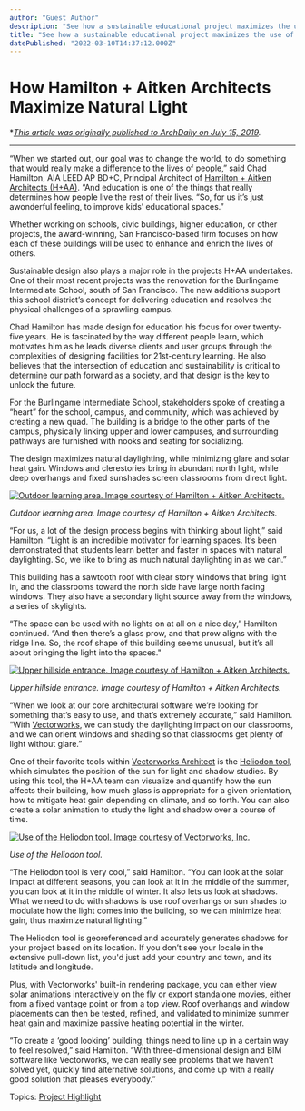 ```yaml
---
author: "Guest Author"
description: "See how a sustainable educational project maximizes the use of natural light."
title: "See how a sustainable educational project maximizes the use of natural light." 
datePublished: "2022-03-10T14:37:12.000Z"
---
```

# How Hamilton + Aitken Architects Maximize Natural Light

\*_[This article was originally published to ArchDaily on July 15, 2019](https://www.archdaily.com/919991/sustainable-school-design-how-hamilton-plus-aitken-architects-maximize-natural-light-using-vectorworks)._ 

---

“When we started out, our goal was to change the world, to do something that would really make a difference to the lives of people,” said Chad Hamilton, AIA LEED AP BD+C, Principal Architect of [Hamilton + Aitken Architects (H+AA)](http://haarchs.com/?utm%5Fmedium=website&utm%5Fsource=archdaily.com). “And education is one of the things that really determines how people live the rest of their lives. “So, for us it’s just awonderful feeling, to improve kids’ educational spaces.”

Whether working on schools, civic buildings, higher education, or other projects, the award-winning, San Francisco-based firm focuses on how each of these buildings will be used to enhance and enrich the lives of others.

Sustainable design also plays a major role in the projects H+AA undertakes. One of their most recent projects was the renovation for the Burlingame Intermediate School, south of San Francisco. The new additions support this school district’s concept for delivering education and resolves the physical challenges of a sprawling campus. 

Chad Hamilton has made design for education his focus for over twenty-five years. He is fascinated by the way different people learn, which motivates him as he leads diverse clients and user groups through the complexities of designing facilities for 21st-century learning. He also believes that the intersection of education and sustainability is critical to determine our path forward as a society, and that design is the key to unlock the future.

For the Burlingame Intermediate School, stakeholders spoke of creating a “heart” for the school, campus, and community, which was achieved by creating a new quad. The building is a bridge to the other parts of the campus, physically linking upper and lower campuses, and surrounding pathways are furnished with nooks and seating for socializing.

The design maximizes natural daylighting, while minimizing glare and solar heat gain. Windows and clerestories bring in abundant north light, while deep overhangs and fixed sunshades screen classrooms from direct light.

[ ](https://www.archdaily.com/919991/sustainable-school-design-how-hamilton-plus-aitken-architects-maximize-natural-light-using-vectorworks/5d153c18284dd1a2a00002e3-sustainable-school-design-how-hamilton-plus-aitken-architects-maximize-natural-light-using-vectorworks-image "Save image") 

[![Outdoor learning area. Image courtesy of Hamilton + Aitken Architects.](https://images.adsttc.com/media/images/5d15/3c18/284d/d1a2/a000/02e3/newsletter/Image_2.jpg?1561672713)](https://www.archdaily.com/919991/sustainable-school-design-how-hamilton-plus-aitken-architects-maximize-natural-light-using-vectorworks/5d153c18284dd1a2a00002e3-sustainable-school-design-how-hamilton-plus-aitken-architects-maximize-natural-light-using-vectorworks-image) 

_Outdoor learning area. Image courtesy of Hamilton + Aitken Architects._ 

“For us, a lot of the design process begins with thinking about light,” said Hamilton. “Light is an incredible motivator for learning spaces. It’s been demonstrated that students learn better and faster in spaces with natural daylighting. So, we like to bring as much natural daylighting in as we can.”

This building has a sawtooth roof with clear story windows that bring light in, and the classrooms toward the north side have large north facing windows. They also have a secondary light source away from the windows, a series of skylights.

“The space can be used with no lights on at all on a nice day,” Hamilton continued. “And then there’s a glass prow, and that prow aligns with the ridge line. So, the roof shape of this building seems unusual, but it’s all about bringing the light into the spaces."

[ ](https://www.archdaily.com/919991/sustainable-school-design-how-hamilton-plus-aitken-architects-maximize-natural-light-using-vectorworks/5d153c60284dd1a2a00002e5-sustainable-school-design-how-hamilton-plus-aitken-architects-maximize-natural-light-using-vectorworks-image "Save image") 

[![Upper hillside entrance. Image courtesy of Hamilton + Aitken Architects.](https://images.adsttc.com/media/images/5d15/3c60/284d/d1a2/a000/02e5/newsletter/Image_3.jpg?1561672787)](https://www.archdaily.com/919991/sustainable-school-design-how-hamilton-plus-aitken-architects-maximize-natural-light-using-vectorworks/5d153c60284dd1a2a00002e5-sustainable-school-design-how-hamilton-plus-aitken-architects-maximize-natural-light-using-vectorworks-image) 

_Upper hillside entrance. Image courtesy of Hamilton + Aitken Architects._ 

“When we look at our core architectural software we’re looking for something that’s easy to use, and that’s extremely accurate,” said Hamilton. “With [Vectorworks](https://www.vectorworks.net/en?utm%5Fcampaign=scholarship&utm%5Fcontent=july2019&utm%5Fmedium=intext&utm%5Fsource=archdaily), we can study the daylighting impact on our classrooms, and we can orient windows and shading so that classrooms get plenty of light without glare.”

One of their favorite tools within [Vectorworks Architect](https://www.vectorworks.net/en/architect?utm%5Fcampaign=scholarship&utm%5Fcontent=july2019&utm%5Fmedium=intext&utm%5Fsource=archdaily) is the [Heliodon tool](https://www.youtube.com/watch?t=6s&utm%5Fmedium=website&utm%5Fsource=archdaily.com&v=0%5Fdqn87iLgk), which simulates the position of the sun for light and shadow studies. By using this tool, the H+AA team can visualize and quantify how the sun affects their building, how much glass is appropriate for a given orientation, how to mitigate heat gain depending on climate, and so forth. You can also create a solar animation to study the light and shadow over a course of time.

[ ](https://www.archdaily.com/919991/sustainable-school-design-how-hamilton-plus-aitken-architects-maximize-natural-light-using-vectorworks/5d153ba5284dd1a2a00002df-sustainable-school-design-how-hamilton-plus-aitken-architects-maximize-natural-light-using-vectorworks-image "Save image") 

[![Use of the Heliodon tool. Image courtesy of Vectorworks, Inc.](https://images.adsttc.com/media/images/5d15/3ba5/284d/d1a2/a000/02df/newsletter/Image_4.jpg?1561672603)](https://www.archdaily.com/919991/sustainable-school-design-how-hamilton-plus-aitken-architects-maximize-natural-light-using-vectorworks/5d153ba5284dd1a2a00002df-sustainable-school-design-how-hamilton-plus-aitken-architects-maximize-natural-light-using-vectorworks-image) 

_Use of the Heliodon tool._ 

“The Heliodon tool is very cool,” said Hamilton. “You can look at the solar impact at different seasons, you can look at it in the middle of the summer, you can look at it in the middle of winter. It also lets us look at shadows. What we need to do with shadows is use roof overhangs or sun shades to modulate how the light comes into the building, so we can minimize heat gain, thus maximize natural lighting.”

The Heliodon tool is georeferenced and accurately generates shadows for your project based on its location. If you don’t see your locale in the extensive pull-down list, you'd just add your country and town, and its latitude and longitude.

Plus, with Vectorworks' built-in rendering package, you can either view solar animations interactively on the fly or export standalone movies, either from a fixed vantage point or from a top view. Roof overhangs and window placements can then be tested, refined, and validated to minimize summer heat gain and maximize passive heating potential in the winter.

“To create a ‘good looking’ building, things need to line up in a certain way to feel resolved,” said Hamilton. “With three-dimensional design and BIM software like Vectorworks, we can really see problems that we haven’t solved yet, quickly find alternative solutions, and come up with a really good solution that pleases everybody.”

 Topics: [Project Highlight](https://blog.vectorworks.net/topic/project-highlight) 

 